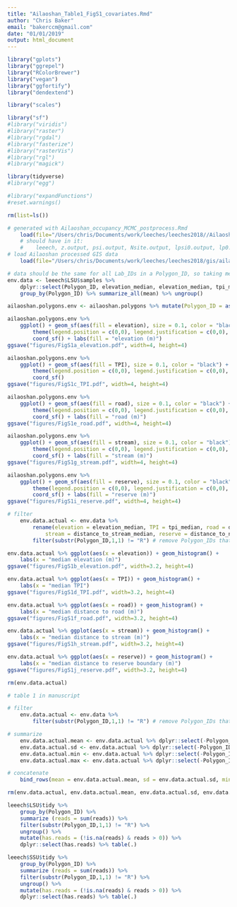 ```yaml
---
title: "Ailaoshan_Table1_FigS1_covariates.Rmd"
author: "Chris Baker"
email: "bakerccm@gmail.com"
date: "01/01/2019"
output: html_document
---
```


```r
library("gplots")
library("ggrepel")
library("RColorBrewer")
library("vegan")
library("ggfortify")
library("dendextend")

library("scales")

library("sf")
#library("viridis")
#library("raster")
#library("rgdal")
#library("fasterize")
#library("rasterVis")
#library("rgl")
#library("magick")

library(tidyverse)
#library("egg")

#library("expandFunctions")
#reset.warnings()
```

```r
rm(list=ls())
```

```r
# generated with Ailaoshan_occupancy_MCMC_postprocess.Rmd
    load(file="/Users/chris/Documents/work/leeches/leeches2018//Ailaoshan_occupancy_MCMC_postprocess.Rdata")
    # should have in it:
    #    leeech, z.output, psi.output, Nsite.output, lpsi0.output, lp0.output, occ.output
# load Ailaoshan processed GIS data
    load(file="/Users/chris/Documents/work/leeches/leeches2018/gis/ailaoshan_gis.Rdata")
```

```r
# data should be the same for all Lab_IDs in a Polygon_ID, so taking mean is a just a convenient way to condense these data from Lab_IDs to Polygon_IDs
env.data <- leeech$LSU$samples %>%
    dplyr::select(Polygon_ID, elevation_median, elevation_median, tpi_median, distance_to_road_median, distance_to_stream_median, distance_to_nature_reserve_boundary) %>%
    group_by(Polygon_ID) %>% summarize_all(mean) %>% ungroup()
```

```r
ailaoshan.polygons.env <- ailaoshan.polygons %>% mutate(Polygon_ID = as.character(Polygon_ID)) %>% left_join(env.data, by="Polygon_ID") %>% rename(elevation = elevation_median, TPI = tpi_median.y, road = distance_to_road_median, stream = distance_to_stream_median, reserve = distance_to_nature_reserve_boundary)

ailaoshan.polygons.env %>%
    ggplot() + geom_sf(aes(fill = elevation), size = 0.1, color = "black") +
        theme(legend.position = c(0,0), legend.justification = c(0,0), legend.background = element_rect(fill = NA)) +
        coord_sf() + labs(fill = "elevation (m)")
ggsave("figures/FigS1a_elevation.pdf", width=4, height=4)

ailaoshan.polygons.env %>%
    ggplot() + geom_sf(aes(fill = TPI), size = 0.1, color = "black") +
        theme(legend.position = c(0,0), legend.justification = c(0,0), legend.background = element_rect(fill = NA)) +
        coord_sf()
ggsave("figures/FigS1c_TPI.pdf", width=4, height=4)

ailaoshan.polygons.env %>%
    ggplot() + geom_sf(aes(fill = road), size = 0.1, color = "black") +
        theme(legend.position = c(0,0), legend.justification = c(0,0), legend.background = element_rect(fill = NA)) +
        coord_sf() + labs(fill = "road (m)")
ggsave("figures/FigS1e_road.pdf", width=4, height=4)

ailaoshan.polygons.env %>%
    ggplot() + geom_sf(aes(fill = stream), size = 0.1, color = "black") +
        theme(legend.position = c(0,0), legend.justification = c(0,0), legend.background = element_rect(fill = NA)) +
        coord_sf() + labs(fill = "stream (m)")
ggsave("figures/FigS1g_stream.pdf", width=4, height=4)

ailaoshan.polygons.env %>%
    ggplot() + geom_sf(aes(fill = reserve), size = 0.1, color = "black") +
        theme(legend.position = c(0,0), legend.justification = c(0,0), legend.background = element_rect(fill = NA)) +
        coord_sf() + labs(fill = "reserve (m)")
ggsave("figures/FigS1i_reserve.pdf", width=4, height=4)
```

```r
# filter
    env.data.actual <- env.data %>%
        rename(elevation = elevation_median, TPI = tpi_median, road = distance_to_road_median,
            stream = distance_to_stream_median, reserve = distance_to_nature_reserve_boundary) %>%
        filter(substr(Polygon_ID,1,1) != "R") # remove Polygon_IDs that are just a ranger ID (these don't have environmental data anyway)

env.data.actual %>% ggplot(aes(x = elevation)) + geom_histogram() +
    labs(x = "median elevation (m)")
ggsave("figures/FigS1b_elevation.pdf", width=3.2, height=4)

env.data.actual %>% ggplot(aes(x = TPI)) + geom_histogram() +
    labs(x = "median TPI")
ggsave("figures/FigS1d_TPI.pdf", width=3.2, height=4)

env.data.actual %>% ggplot(aes(x = road)) + geom_histogram() +
    labs(x = "median distance to road (m)")
ggsave("figures/FigS1f_road.pdf", width=3.2, height=4)

env.data.actual %>% ggplot(aes(x = stream)) + geom_histogram() +
    labs(x = "median distance to stream (m)")
ggsave("figures/FigS1h_stream.pdf", width=3.2, height=4)

env.data.actual %>% ggplot(aes(x = reserve)) + geom_histogram() +
    labs(x = "median distance to reserve boundary (m)")
ggsave("figures/FigS1j_reserve.pdf", width=3.2, height=4)

rm(env.data.actual)
```




```r
# table 1 in manuscript

# filter
    env.data.actual <- env.data %>%
        filter(substr(Polygon_ID,1,1) != "R") # remove Polygon_IDs that are just a ranger ID (these don't have environmental data anyway)

# summarize
    env.data.actual.mean <- env.data.actual %>% dplyr::select(-Polygon_ID) %>% summarize_all(.funs=mean)
    env.data.actual.sd <- env.data.actual %>% dplyr::select(-Polygon_ID) %>% summarize_all(.funs=sd)
    env.data.actual.min <- env.data.actual %>% dplyr::select(-Polygon_ID) %>% summarize_all(.funs=min)
    env.data.actual.max <- env.data.actual %>% dplyr::select(-Polygon_ID) %>% summarize_all(.funs=max)

# concatenate
    bind_rows(mean = env.data.actual.mean, sd = env.data.actual.sd, min = env.data.actual.min, max = env.data.actual.max, .id="summary")

rm(env.data.actual, env.data.actual.mean, env.data.actual.sd, env.data.actual.min, env.data.actual.max)
```

```r
leeech$LSU$tidy %>%
    group_by(Polygon_ID) %>%
    summarize (reads = sum(reads)) %>%
    filter(substr(Polygon_ID,1,1) != "R") %>%
    ungroup() %>%
    mutate(has.reads = (!is.na(reads) & reads > 0)) %>%
    dplyr::select(has.reads) %>% table(.)

leeech$SSU$tidy %>%
    group_by(Polygon_ID) %>%
    summarize (reads = sum(reads)) %>%
    filter(substr(Polygon_ID,1,1) != "R") %>%
    ungroup() %>%
    mutate(has.reads = (!is.na(reads) & reads > 0)) %>%
    dplyr::select(has.reads) %>% table(.)
```

